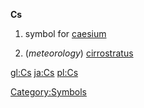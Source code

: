 '''Cs'''

# {{chemistry}} symbol for [[caesium]]
# (''meteorology'') [[cirrostratus]]
[[Category:Symbols]]
[[gl:Cs]]
[[ja:Cs]]
[[pl:Cs]]
